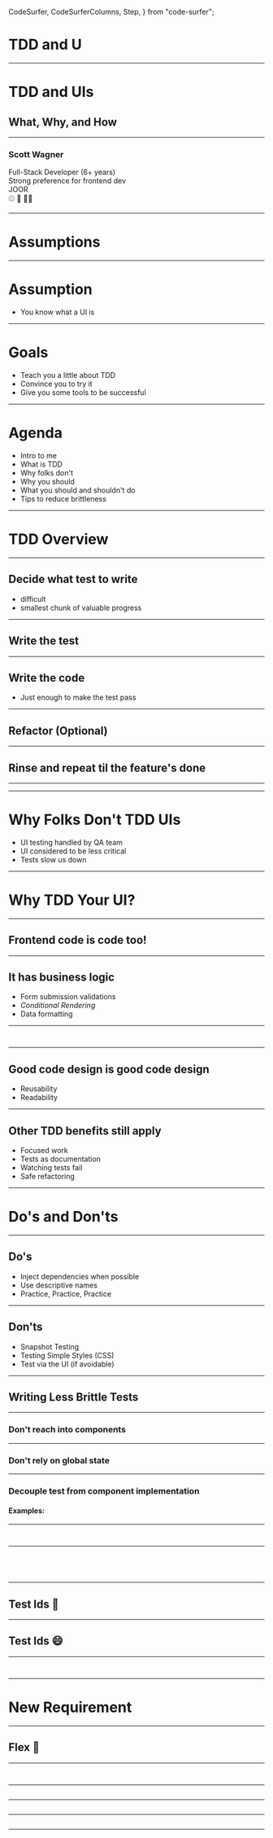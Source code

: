   CodeSurfer,
  CodeSurferColumns,
  Step,
} from "code-surfer";



# TDD and U
---
# TDD and UIs
<Appear>
  <h2>What, Why, and How</h2>
</Appear>

---

<Headshot />

### Scott Wagner

<div style={{ display: 'flex', flexDirection: 'column', alignItems: 'center'}}>
  <Appear>
  <div>
    Full-Stack Developer (6+ years)
  </div>
  <div>
    Strong preference for frontend dev
  </div>
  <div>
    JOOR
  </div>
  <div>
    ⚾ 🥁 🏌️‍♂️
  </div>
  </Appear>
</div>

---
# Assumptions

---
# Assumption
* You know what a UI is

---
# Goals
<ul>
<Appear>
  <li>Teach you a little about TDD</li>
  <li>Convince you to try it</li>
  <li>Give you some tools to be successful</li>
</Appear>
</ul>

---
# Agenda

<ul>
<Appear>
  <li>Intro to me</li>
  <li>What is TDD</li>
  <li>Why folks don't</li>
  <li>Why you should</li>
  <li>What you should and shouldn't do</li>
  <li>Tips to reduce brittleness</li>
</Appear>
</ul>

---
# TDD Overview
---
## Decide what test to write

<Notes>
  <ul>
    <li>difficult</li>
    <li>smallest chunk of valuable progress</li>
  </ul>
</Notes>

---
## Write the test
---

## Write the code
<Notes>
  <ul>
    <li>Just enough to make the test pass</li>
  </ul>
</Notes>

---
## Refactor (Optional)
---
## Rinse and repeat til the feature's done
---

<RedGreenRefactor />

---
# Why Folks Don't TDD UIs
<Notes>
  <ul>
    <li>UI testing handled by QA team</li>
    <li>UI considered to be less critical</li>
    <li>Tests slow us down</li>
  </ul>
</Notes>

---
# Why TDD Your UI?
---
## Frontend code is code too!
---
## It has business logic
* Form submission validations
* *Conditional Rendering*
* Data formatting
---

<CodeSurfer>

```jsx title="Conditional Rendering" file="./examples/UserProfile.js"
```

```jsx 5:12 title="Conditional Rendering" file="./examples/UserProfile.js"
```

</CodeSurfer>

---
## Good code design is good code design
* Reusability
* Readability

---
## Other TDD benefits still apply
<ul>
  <Appear>
    <li>Focused work</li>
    <li>Tests as documentation</li>
    <li>Watching tests fail</li>
    <li>Safe refactoring</li>
  </Appear>
</ul>

___
# Do's and Don'ts
---
## Do's
<ul>
  <Appear>
    <li>Inject dependencies when possible</li>
    <li>Use descriptive names</li>
    <li>Practice, Practice, Practice</li>
  </Appear>
</ul>

---
## Don'ts
<ul>
  <Appear>
    <li>Snapshot Testing</li>
    <li>Testing Simple Styles (CSS)</li>
    <li>Test via the UI (if avoidable)</li>
  </Appear>
</ul>

___
## Writing Less Brittle Tests
---
### Don't reach into components
---
### Don't rely on global state
---
### Decouple test from component implementation
#### Examples:
___

<CodeSurfer>

```jsx file="./examples/elements-vs-structure/ConfirmationModal.js"
```

```jsx 10 file="./examples/elements-vs-structure/ConfirmationModal.js"
```

</CodeSurfer>

---

<CodeSurferColumns>

  <Step>

```jsx title="Relying on Elements" file="./examples/elements-vs-structure/test/Elements.test.js"
```

```jsx title="Relying on Structure" file="./examples/elements-vs-structure/test/Structure.test.js"
```

  </Step>

  <Step>

```jsx 18:21 title="Relying on Elements" file="./examples/elements-vs-structure/test/Elements.test.js"
```

```jsx 18:23 title="Relying on Structure" file="./examples/elements-vs-structure/test/Structure.test.js"
```

  </Step>

</CodeSurferColumns>

---
## Test Ids 😬
---
## Test Ids 😄
---

<CodeSurferColumns>

  <Step>

```jsx 10:12 title="Component" file="./examples/elements-vs-structure/ConfirmationModalTestId.js"
```

```jsx 21 title="Test" file="./examples/elements-vs-structure/test/TestId.test.js"
```

  </Step>

</CodeSurferColumns>

---
# New Requirement
---
## Flex 💪
---

<CodeSurfer>

```jsx title="Original" file="./examples/elements-vs-structure/ConfirmationModalTestId.js"
```

```jsx title="New" file="./examples/elements-vs-structure/with-flex/ConfirmationModalTestId.js"
```

</CodeSurfer>

---

<CodeSurfer>

```jsx 18:21 title="Relying on Elements ✅" file="./examples/elements-vs-structure/test/Elements.test.js"
```

</CodeSurfer>

---

<CodeSurfer>

```jsx 18:21 title="Relying on Test Id ✅" file="./examples/elements-vs-structure/test/TestId.test.js"
```

</CodeSurfer>

---

<CodeSurfer>

```jsx 18:23 title="Relying on Structure ❌" file="./examples/elements-vs-structure/test/Structure.test.js"
```

</CodeSurfer>

---
